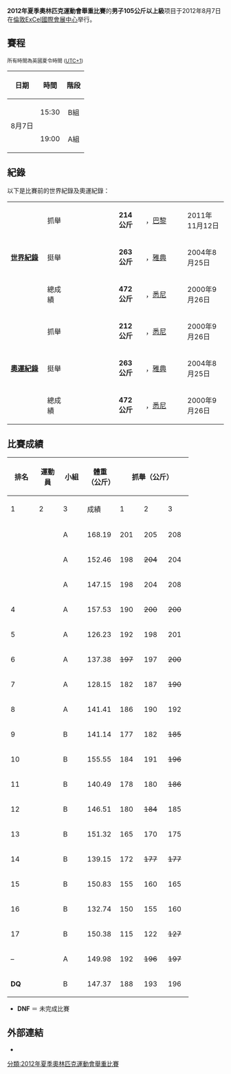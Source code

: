 {{Infobox Olympic event
|event = 男子105公斤以上級舉重賽
|games = 2012年夏季
|image = [[Image:Weightlifting_pictogram.svg|100px]]
|caption =
|venue = [[ExCel國際會展中心|ExCel國際會展中心]]
|date = 8月7日
|competitors = 21
|nations = 18
|winning weight = 543.4
|gold = [[貝赫達德·薩利米-庫爾達西亞比|貝赫達德·薩利米-庫爾達西亞比]]
|goldNOC = IRI
|silver =[[阿努希-拉瓦尼·哈姆拉巴德|阿努希-拉瓦尼·哈姆拉巴德]]
|silverNOC = IRI
|bronze = [[Ruslan_Albegov|Ruslan Albegov]]
|bronzeNOC = RUS 
|prev = [[2008年夏季奧林匹克運動會舉重比賽－男子105公斤以上級|2008年]]
|next = [[2016年夏季奧林匹克運動會舉重比賽－男子105公斤以上級|2016年]]
}}
'''2012年夏季奧林匹克運動會舉重比賽'''的'''男子105公斤以上級'''项目于2012年8月7日在[[倫敦|倫敦]][[ExCel國際會展中心|ExCel國際會展中心]]举行。

==賽程==
{{2012年夏季奧林匹克運動會舉重比賽}}
<small>所有時間為英國夏令時間 ([[UTC+1|UTC+1]]) </small>
{| class="wikitable"
|- align=left
! 日期
! 時間
! 階段 

|- 
|align=center rowspan=2|8月7日
|align=center|15:30
|align=center|B組
|- 
|align=center bgcolor=ffffcc|19:00
|align=center bgcolor=ffffcc|A組
|}

== 紀錄 ==
以下是比賽前的世界紀錄及奧運紀錄：
{| class="wikitable"
|width=150 rowspan=3|'''[[舉重世界紀錄列表|世界紀錄]]'''
|width=85| 抓舉
|width=230|{{flagathlete|[[貝赫達德·薩利米-庫爾達西亞比|貝赫達德·薩利米-庫爾達西亞比]]|IRI}}
|width=70|'''214公斤'''
|width=180|{{FRA}}，[[巴黎|巴黎]]
|width=130|2011年11月12日
|-
|挺舉
|{{flagathlete|[[侯賽因·拉扎扎德|侯賽因·拉扎扎德]]|IRI}}
|'''263公斤'''
|{{GRE}}，[[雅典|雅典]]
|2004年8月25日
|-
|總成績
|{{flagathlete|[[侯賽因·拉扎扎德|侯賽因·拉扎扎德]]|IRI}}
|'''472公斤'''
|{{AUS}}，[[悉尼|悉尼]]
|2000年9月26日
|-
|rowspan=3|'''[[舉重奧運會紀錄列表|奧運紀錄]]'''|| 抓舉|| {{flagIOCathlete|[[侯賽因·拉扎扎德|侯賽因·拉扎扎德]]|IRI|2000年夏季}} || '''212公斤''' || {{AUS}}，[[悉尼|悉尼]] || 2000年9月26日
|-
| 挺舉 || {{flagIOCathlete|[[侯賽因·拉扎扎德|侯賽因·拉扎扎德]]|IRI|2004年夏季}} || '''263公斤''' || {{GRE}}，[[雅典|雅典]] || 2004年8月25日
|-
| 總成績 || {{flagIOCathlete|[[侯賽因·拉扎扎德|侯賽因·拉扎扎德]]|IRI|2000年夏季}} || '''472公斤''' || {{AUS}}，[[悉尼|悉尼]] || 2000年9月26日
|}

== 比賽成績 ==
{|class = "wikitable" style="font-size:90%"
! rowspan=2 width=50 | 排名
! rowspan=2 |運動員
! rowspan=2 width=35 |小組
! rowspan=2 width=60 |體重<br />（公斤）
!colspan=4| 抓舉（公斤）
!colspan=4| 挺舉（公斤）
!rowspan=2 width=60|總成績<br />（公斤）
|-
! width=40|1
! width=40|2
! width=40|3
! width=50|成績
! width=40|1
! width=40|2
! width=40|3
! width=50|成績
|- align=center
| {{gold1}} ||align=left| {{flagIOCathlete|[[貝赫達德·薩利米-庫爾達西亞比|貝赫達德·薩利米-庫爾達西亞比]]|IRI|2012年夏季}} || A || 168.19 || 201 || 205 || 208 || 208 || 247 || <s>264</s> || – || 247 || '''455'''
|- align=center
| {{silver2}} ||align=left| {{flagIOCathlete|[[阿努希-拉瓦尼·哈姆拉巴德|阿努希-拉瓦尼·哈姆拉巴德]]|IRI|2012年夏季}} || A || 152.46 || 198 || <s>204</s> || 204 || 204 || 237 || 245 || <s>251</s> || 245 || '''449'''
|- align=center
| {{bronze3}} ||align=left| {{flagIOCathlete|[[Albegov_Ruslan|Albegov Ruslan]]|RUS|2012年夏季}} || A || 147.15 || 198 || 204 || 208 || 208 || 240 || <s>245</s> || <s>247</s> || 240 || '''448'''
|- align=center
| 4 ||align=left| {{flagIOCathlete|[[全商均|全商均]]|KOR|2012年夏季}} || A || 157.53 || 190 || <s>200</s> || <s>200</s> || 190 || <s>246</s> || 246 || <s>259</s> || 246 || '''436'''
|- align=center
| 5 ||align=left| {{flagIOCathlete|[[Irakli_Turmanidze|Irakli Turmanidze]]|GEO|2012年夏季}} || A || 126.23 || 192 || 198 || 201 || 201 || 225 || <s>232</s> || 232 || 232 || '''433'''
|- align=center
| 6 ||align=left| {{flagIOCathlete|[[伊戈爾·希梅奇科|伊戈爾·希梅奇科]]|UKR|2012年夏季}} || A || 137.38 || <s>197</s> || 197 || <s>200</s> || 197 || 225 || 232 || <s>237</s> || 232 || '''429'''
|- align=center
| 7 ||align=left| {{flagIOCathlete|[[Jiri_Orsag|Jiri Orsag]]|CZE|2012年夏季}} || A || 128.15 || 182 || 187 || <s>190</s> || 187 || 231 || 239 || <s>242</s> || 239 || '''426'''
|- align=center
| 8 ||align=left| {{flagIOCathlete|[[阿爾米爾·韋拉吉奇|阿爾米爾·韋拉吉奇]]|GER|2012年夏季}} || A || 141.41 || 186 || 190 || 192 || 192 || 229 || 234 || <s>238</s> || 234 || '''426'''
|- align=center
| 9 ||align=left| {{flagIOCathlete|[[陳士杰_(舉重運動員)|陳士杰]]|TPE|2012年夏季}} || B || 141.14 || 177 || 182 || <s>185</s> || 182 || 230 || 236 || <s>240</s> || 236 || '''418'''
|- align=center
| 10 ||align=left| {{flagIOCathlete|[[Peter_Nagy|Peter Nagy]]|HUN|2012年夏季}} || B || 155.55 || 184 || 191 || <s>196</s> || 191 || 216 || 225 || <s>230</s> || 225 || '''416'''
|- align=center
| 11 ||align=left| {{flagIOCathlete|[[Fernando_Reis|Fernando Reis]]|BRA|2012年夏季}} || B || 140.49 || 178 || 180 || <s>186</s> || 180 || 200 || <s>225</s> || – || 220 || '''400'''
|- align=center
| 12 ||align=left| {{flagIOCathlete|[[太田和臣|太田和臣]]|JPN|2012年夏季}} || B || 146.51 || 180 || <s>184</s> || 185 || 185 || <s>215</s> || 215 || <s>222</s> || 215 || '''400'''
|- align=center
| 13 ||align=left| {{flagIOCathlete|[[伊特·德特納莫|伊特·德特納莫]]|NRU|2012年夏季}} || B || 151.32 || 165 || 170 || 175 || 175 || 205 || <s>215</s> || 215 || 215 || '''390'''
|- align=center
| 14 ||align=left| {{flagIOCathlete|[[Christian_López|Christian López]]|GUA|2012年夏季}} || B || 139.15 || 172 || <s>177</s> || <s>177</s> || 172 || <s>209</s> || 209 || 215 || 215 || '''387'''
|- align=center
| 15 ||align=left| {{flagIOCathlete|[[戴蒙·凱利|戴蒙·凱利]]|AUS|2012年夏季}} || B || 150.83 || 155 || 160 || 165 || 165 || 192 || 201 || 216 || 216 || '''381'''
|- align=center
| 16 ||align=left| {{flagIOCathlete|[[Frederic_Fokejou|Frederic Fokejou]]|CMR|2012年夏季}} || B || 132.74 || 150 || 155 || 160 || 160 || 190 || <s>200</s> || 202 || 202 || '''362'''
|- align=center
| 17 ||align=left| {{flagIOCathlete|[[Carl_Henriquez|Carl Henriquez]]|ARU|2012年夏季}} || B || 150.38 || 115 || 122 || <s>127</s> || 122 || <s>160</s> || 160 || <s>171</s> || 160 || '''282'''
|- align=center
| – ||align=left| {{flagIOCathlete|[[馬蒂亞斯·施泰納|馬蒂亞斯·施泰納]]|GER|2012年夏季}} || A || 149.98 || 192 || <s>196</s> || <s>197</s> || 192 || – || – || – || – || '''DNF'''
|- align=center bgcolor=pink
| '''DQ''' ||align=left| {{flagIOCathlete|[[Yauheni_Zharnasek|Yauheni Zharnasek]]|BLR|2012年夏季}} || B || 147.37 || 188 || 193 || 196 || 196 || 219 || 225 || 230 || 230 || <s>'''426'''</s>
|}

* '''DNF''' ＝ 未完成比賽

==外部連結==
*{{official|http://www.london2012.com/weightlifting/event/men-more-than-105kg/index.html}}{{en}}

[[分類:2012年夏季奧林匹克運動會舉重比賽|分類:2012年夏季奧林匹克運動會舉重比賽]]